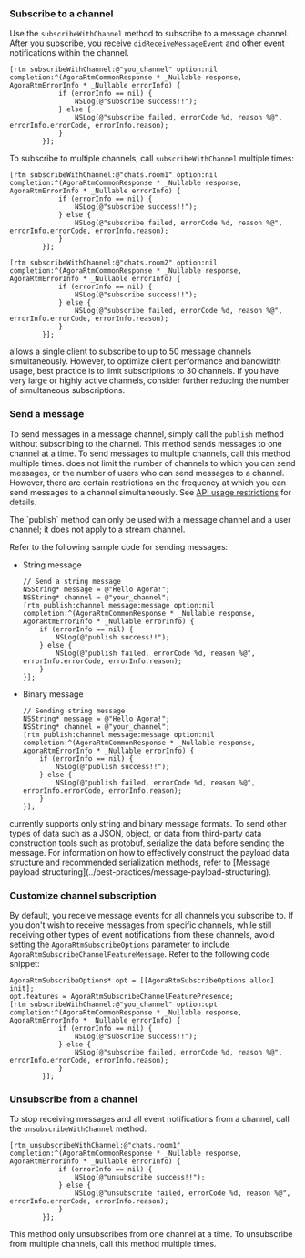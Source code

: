 <PlatformWrapper platform="ios, macos">

### Subscribe to a channel

Use the `subscribeWithChannel` method to subscribe to a message channel. After you subscribe, you receive `didReceiveMessageEvent` and other event notifications within the channel.

```objc
[rtm subscribeWithChannel:@"you_channel" option:nil completion:^(AgoraRtmCommonResponse * _Nullable response, AgoraRtmErrorInfo * _Nullable errorInfo) {
            if (errorInfo == nil) {
                NSLog(@"subscribe success!!");
            } else {
                NSLog(@"subscribe failed, errorCode %d, reason %@", errorInfo.errorCode, errorInfo.reason);
            }
        }];
```

To subscribe to multiple channels, call `subscribeWithChannel` multiple times:

```objc
[rtm subscribeWithChannel:@"chats.room1" option:nil completion:^(AgoraRtmCommonResponse * _Nullable response, AgoraRtmErrorInfo * _Nullable errorInfo) {
            if (errorInfo == nil) {
                NSLog(@"subscribe success!!");
            } else {
                NSLog(@"subscribe failed, errorCode %d, reason %@", errorInfo.errorCode, errorInfo.reason);
            }
        }];

[rtm subscribeWithChannel:@"chats.room2" option:nil completion:^(AgoraRtmCommonResponse * _Nullable response, AgoraRtmErrorInfo * _Nullable errorInfo) {
            if (errorInfo == nil) {
                NSLog(@"subscribe success!!");
            } else {
                NSLog(@"subscribe failed, errorCode %d, reason %@", errorInfo.errorCode, errorInfo.reason);
            }
        }];
```

<Admonition>
<Vg k="SIG" /> allows a single client to subscribe to up to 50 message channels simultaneously. However, to optimize client performance and bandwidth usage, best practice is to limit subscriptions to 30 channels. If you have very large or highly active channels, consider further reducing the number of simultaneous subscriptions.
</Admonition>

### Send a message

To send messages in a message channel, simply call the `publish` method without subscribing to the channel. This method sends messages to one channel at a time. To send messages to multiple channels, call this method multiple times. <Vg k="MESS_SDK" /> does not limit the number of channels to which you can send messages, or the number of users who can send messages to a channel. However, there are certain restrictions on the frequency at which you can send messages to a channel simultaneously. See [API usage restrictions](../reference/limitations) for details.

<Admonition type="alert" title="Info">
The `publish` method can only be used with a message channel and a user channel; it does not apply to a stream channel.
</Admonition>

Refer to the following sample code for sending messages:

* String message

    ```objc
    // Send a string message
    NSString* message = @"Hello Agora!";
    NSString* channel = @"your_channel";
    [rtm publish:channel message:message option:nil completion:^(AgoraRtmCommonResponse * _Nullable response, AgoraRtmErrorInfo * _Nullable errorInfo) {
        if (errorInfo == nil) {
            NSLog(@"publish success!!");
        } else {
            NSLog(@"publish failed, errorCode %d, reason %@", errorInfo.errorCode, errorInfo.reason);
        }
    }];

    ```

* Binary message

    ```objc
    // Sending string message
    NSString* message = @"Hello Agora!";
    NSString* channel = @"your_channel";
    [rtm publish:channel message:message option:nil completion:^(AgoraRtmCommonResponse * _Nullable response, AgoraRtmErrorInfo * _Nullable errorInfo) {
        if (errorInfo == nil) {
            NSLog(@"publish success!!");
        } else {
            NSLog(@"publish failed, errorCode %d, reason %@", errorInfo.errorCode, errorInfo.reason);
        }
    }];
    ```

<Admonition>
<Vg k="SIG" /> currently supports only string and binary message formats. To send other types of data such as a JSON, object, or data from third-party data construction tools such as protobuf, serialize the data before sending the message. For information on how to effectively construct the payload data structure and recommended serialization methods, refer to [Message payload structuring](../best-practices/message-payload-structuring).
</Admonition>

### Customize channel subscription

By default, you receive message events for all channels you subscribe to. If you don't wish to receive messages from specific channels, while still receiving other types of event notifications from these channels, avoid setting the `AgoraRtmSubscribeOptions` parameter to include `AgoraRtmSubscribeChannelFeatureMessage`. Refer to the following code snippet:

```objc
AgoraRtmSubscribeOptions* opt = [[AgoraRtmSubscribeOptions alloc] init];
opt.features = AgoraRtmSubscribeChannelFeaturePresence;
[rtm subscribeWithChannel:@"you_channel" option:opt completion:^(AgoraRtmCommonResponse * _Nullable response, AgoraRtmErrorInfo * _Nullable errorInfo) {
            if (errorInfo == nil) {
                NSLog(@"subscribe success!!");
            } else {
                NSLog(@"subscribe failed, errorCode %d, reason %@", errorInfo.errorCode, errorInfo.reason);
            }
        }];
```

### Unsubscribe from a channel

To stop receiving messages and all event notifications from a channel, call the `unsubscribeWithChannel` method.

```objc
[rtm unsubscribeWithChannel:@"chats.room1" completion:^(AgoraRtmCommonResponse * _Nullable response, AgoraRtmErrorInfo * _Nullable errorInfo) {
            if (errorInfo == nil) {
                NSLog(@"unsubscribe success!!");
            } else {
                NSLog(@"unsubscribe failed, errorCode %d, reason %@", errorInfo.errorCode, errorInfo.reason);
            }
        }];
```
This method only unsubscribes from one channel at a time. To unsubscribe from multiple channels, call this method multiple times.

</PlatformWrapper>
